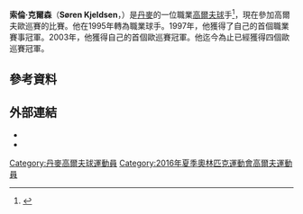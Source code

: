 {{Infobox golfer
| name              = Søren Kjeldsen
| image             = 23 BMW International Open bei Muenchen Soren Kjeldsen.JPG
| imagesize         = <!-- e.g. 250px (default is 200px) -->
| caption           = 
| fullname          = Søren Kjeldsen
| nickname          = 
| birth_date        = {{birth date and age|1975|5|17|df=y}}
| birth_place       = [[丹麥|丹麥]][[奧爾堡|奧爾堡]]
| death_date        = <!-- {{Death-date and age| death date |1975|5|17|df=y}} -->
| death_place       = 
| height            = {{height|m=1.70|precision=0}}
| weight            = {{convert|65|kg|lb st|abbr=on}}
| nationality       = {{DNK}}
| residence         = [[丹麥|丹麥]]Fredensborg
| spouse            = 
| partner           = 
| children          = 
| college           = 
| yearpro           = 1995
| retired           = <!-- Year retired -->
| tour              = [[歐巡賽|歐巡賽]]<br>[[PGA巡迴賽|PGA巡迴賽]]
| extour            = <!-- Former tours which a member of -->
| prowins           = 5
| pgawins           = <!-- Number of PGA Tour wins -->
| eurowins          = 4
| japwins           = <!-- Number of Japan Golf Tour wins -->
| asiawins          = <!-- Number of Asian Tour wins -->
| sunwins           = <!-- Number of Sunshine Tour wins -->
| auswins           = <!-- Number of PGA Tour of Australasia wins -->
| nwidewins         = <!-- Number of Nationwide Tour wins -->
| chalwins          = 1
| champwins         = <!-- Number of Champions Tour wins -->
| seneurowins       = <!-- Number of European Seniors Tour wins -->
| otherwins         = <!-- Number of Other wins -->
| majorwins         = <!-- Number of Major Championship wins -->
| masters           = T7: [[2016_Masters_Tournament|2016]]
| usopen            = T33: 2010
| open              = T9: [[2016_Open_Championship|2016]]
| pga               = T6: [[2009_PGA_Championship|2009]]
| wghofid           = <!-- World Golf Hall of Fame member ID -->
| wghofyear         = <!-- World Golf Hall of Fame year inducted -->
| award1            = <!-- Achievement or award details -->
| year1             = <!-- Year(s) of achievement or award -->
| award2            = 
| year2             = 
| awardssection     = <!-- location of awards page or section -->
}}
'''索倫·克爾森'''（'''Søren Kjeldsen'''，{{bd|1975年|5月17日|}}）是[[丹麥|丹麥]]的一位職業[[高爾夫球|高爾夫球]]手<ref>{{cite news |url=http://www.theguardian.com/sport/2015/may/31/soren-kjeldsen-irish-open-play-off |title=Soren Kjeldsen wins Irish Open after three-man play-off |date=31 May 2015 |newspaper=The Guardian |accessdate=4 June 2015 |archive-date=2019-12-06 |archive-url=https://web.archive.org/web/20191206121536/https://www.theguardian.com/sport/2015/may/31/soren-kjeldsen-irish-open-play-off |dead-url=no }}</ref>，現在參加高爾夫歐巡賽的比賽。他在1995年轉為職業球手。1997年，他獲得了自己的首個職業賽事冠軍。2003年，他獲得自己的首個歐巡賽冠軍。他迄今為止已經獲得四個歐巡賽冠軍。
==參考資料==
{{reflist}}
==外部連結==
*{{official website|http://www.sorenkjeldsen.com}}
*{{OWGR|6149}}
[[Category:丹麥高爾夫球運動員|Category:丹麥高爾夫球運動員]]
[[Category:2016年夏季奧林匹克運動會高爾夫運動員|Category:2016年夏季奧林匹克運動會高爾夫運動員]]